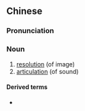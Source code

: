 ==Chinese==
{{zh-forms|type=21}}

===Pronunciation===
{{zh-pron
|m=qīngxīdù
|cat=n
}}

===Noun===
{{zh-noun}}

# [[resolution]] (of image)
# [[articulation]] (of sound)

====Derived terms====
* {{zh-l|高清晰度}}